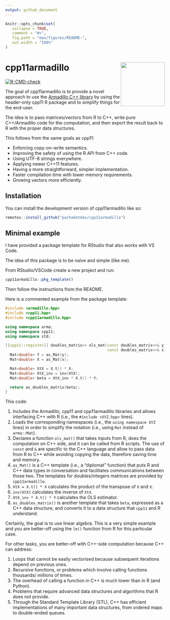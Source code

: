 ```yaml
---
output: github_document
---
```


<!-- README.md is generated from README.Rmd. Please edit that file -->

```r
knitr::opts_chunk$set(
   collapse = TRUE,
   comment = "#>",
   fig.path = "man/figures/README-",
   out.width = "100%"
)
```

# cpp11armadillo <img src="man/figures/logo.svg" align="right" height="139" alt="" />

<!-- badges: start -->
[![R-CMD-check](https://github.com/pachadotdev/cpp11armadillo/actions/workflows/R-CMD-check.yaml/badge.svg)](https://github.com/pachadotdev/cpp11armadillo/actions/workflows/R-CMD-check.yaml)
<!-- badges: end -->

The goal of cpp11armadillo is to provide a novel approach to use the [Armadillo
C++ library](https://arma.sourceforge.net/docs.html) by using the header-only
cpp11 R package and to simplify things for the end-user.

The idea is to pass matrices/vectors from R to C++, write pure C++/Armadillo
code for the computation, and then export the result back to R with the proper
data structures.

This follows from the same goals as cpp11:

* Enforcing copy-on-write semantics.
* Improving the safety of using the R API from C++ code.
* Using UTF-8 strings everywhere.
* Applying newer C++11 features.
* Having a more straightforward, simpler implementation.
* Faster compilation time with lower memory requirements.
* Growing vectors more efficiently.

## Installation

You can install the development version of cpp11armadillo like so:

``` r
remotes::install_github("pachadotdev/cpp11armadillo")
```

## Minimal example

I have provided a package template for RStudio that also works with VS Code.

The idea of this package is to be naive and simple (like me).

From RStudio/VSCode create a new project and run:

```r
cpp11armadillo::pkg_template()
```

Then follow the instructions from the README.

Here is a commented example from the package template:

```cpp
#include <armadillo.hpp>
#include <cpp11.hpp>
#include <cpp11armadillo.hpp>

using namespace arma;
using namespace cpp11;
using namespace std;

[[cpp11::register]] doubles_matrix<> ols_mat(const doubles_matrix<>& y,
                                             const doubles_matrix<>& x) {
  Mat<double> Y = as_Mat(y);
  Mat<double> X = as_Mat(x);

  Mat<double> XtX = X.t() * X;
  Mat<double> XtX_inv = inv(XtX);
  Mat<double> beta = XtX_inv * X.t() * Y;

  return as_doubles_matrix(beta);
}
```

This code:

1. Includes the Armadillo, cpp11 and cpp11armadillo libraries and allows
   interfacing C++ with R (i.e., the `#include <XYZ.hpp>` lines).
2. Loads the corresponding namespaces (i.e., the `using namespace XYZ` lines)
   in order to simplify the notation (i.e., using `Mat` instead of `arma::Mat`).
3. Declares a function `ols_mat()` that takes inputs from R, does the
   computation on C++ side, and it can be called from R scripts. The use of
   `const` and `&` are specific to the C++ language and allow to pass data from
   R to C++ while avoiding copying the data, therefore saving time and memory.
4. `as_Mat()` is a C++ template (i.e., a "diplomat" function) that puts R and
   C++ data types in conversation and facilitates communications between those
   two. The templates for doubles/integers matrices are provided by
   `cpp11armadillo`.
5. `XtX = X.t() * X` calculates the product of the transpose of `X` and `X`.
6. `inv(XtX)` calculates the inverse of `XtX`.
7. `XtX_inv * X.t() * Y` calculates the OLS estimator.
8. `as_doubles_matrix()` is another template that takes `beta`, expressed as a
   C++ data structure, and converts it to a data structure that `cpp11` and R
   understand.

Certainly, the goal is to use linear algebra. This is a very simple example
and you are better-off using the `lm()` function from R for this particular
case.

For other tasks, you are better-off with C++-side computation because C++ can
address:

1. Loops that cannot be easily vectorised because subsequent iterations depend
   on previous ones.
2. Recursive functions, or problems which involve calling functions thousands/
   millions of times.
3. The overhead of calling a function in C++ is much lower than in R (and
   Python).
4. Problems that require advanced data structures and algorithms that R does not
   provide.
5. Through the Standard Template Library (STL), C++ has efficient
   implementations of many important data structures, from ordered maps to
   double-ended queues.
